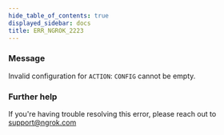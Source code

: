 ```yaml
---
hide_table_of_contents: true
displayed_sidebar: docs
title: ERR_NGROK_2223
---
```


### Message

Invalid configuration for `ACTION`: `CONFIG` cannot be empty.

### Further help

If you're having trouble resolving this error, please reach out to [support@ngrok.com](mailto:support@ngrok.com?subject=Help%20with%20ERR_NGROK_2223)
